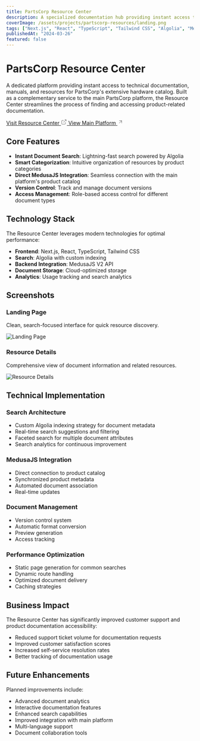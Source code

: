 ```yaml
---
title: PartsCorp Resource Center
description: A specialized documentation hub providing instant access to product manuals, technical documents, and resources for PartsCorp's hardware catalog.
coverImage: /assets/projects/partscorp-resources/landing.png
tags: ["Next.js", "React", "TypeScript", "Tailwind CSS", "Algolia", "MedusaJS V2", "Documentation"]
publishedAt: "2024-03-26"
featured: false
---
```


# PartsCorp Resource Center

A dedicated platform providing instant access to technical documentation, manuals, and resources for PartsCorp's extensive hardware catalog. Built as a complementary service to the main PartsCorp platform, the Resource Center streamlines the process of finding and accessing product-related documentation.

<div className="flex flex-col sm:flex-row items-start sm:items-center gap-2 sm:gap-4 my-6">
  <a href="https://resources.partscorp.co.za" className="inline-flex items-center gap-2 px-4 py-2 bg-primary text-primary-foreground hover:bg-primary/90 rounded-md transition-colors">
    <span>Visit Resource Center</span>
    <svg xmlns="http://www.w3.org/2000/svg" width="16" height="16" viewBox="0 0 24 24" fill="none" stroke="currentColor" strokeWidth="2" strokeLinecap="round" strokeLinejoin="round"><path d="M18 13v6a2 2 0 0 1-2 2H5a2 2 0 0 1-2-2V8a2 2 0 0 1 2-2h6"></path><polyline points="15 3 21 3 21 9"></polyline><line x1="10" y1="14" x2="21" y2="3"></line></svg>
  </a>
  <a href="/projects/partscorp-v2" className="inline-flex items-center gap-2 px-4 py-2 bg-primary/10 hover:bg-primary/20 text-primary rounded-md transition-colors">
    <span>View Main Platform</span>
    <svg xmlns="http://www.w3.org/2000/svg" width="16" height="16" viewBox="0 0 24 24" fill="none" stroke="currentColor" strokeWidth="2" strokeLinecap="round" strokeLinejoin="round"><line x1="7" y1="17" x2="17" y2="7"></line><polyline points="7 7 17 7 17 17"></polyline></svg>
  </a>
</div>

## Core Features

- **Instant Document Search**: Lightning-fast search powered by Algolia
- **Smart Categorization**: Intuitive organization of resources by product categories
- **Direct MedusaJS Integration**: Seamless connection with the main platform's product catalog
- **Version Control**: Track and manage document versions
- **Access Management**: Role-based access control for different document types

## Technology Stack

The Resource Center leverages modern technologies for optimal performance:

- **Frontend**: Next.js, React, TypeScript, Tailwind CSS
- **Search**: Algolia with custom indexing
- **Backend Integration**: MedusaJS V2 API
- **Document Storage**: Cloud-optimized storage
- **Analytics**: Usage tracking and search analytics

## Screenshots

### Landing Page
Clean, search-focused interface for quick resource discovery.

![Landing Page](/assets/projects/partscorp-resources/landing.png)

### Resource Details
Comprehensive view of document information and related resources.

![Resource Details](/assets/projects/partscorp-resources/resource-details.png)

## Technical Implementation

### Search Architecture
- Custom Algolia indexing strategy for document metadata
- Real-time search suggestions and filtering
- Faceted search for multiple document attributes
- Search analytics for continuous improvement

### MedusaJS Integration
- Direct connection to product catalog
- Synchronized product metadata
- Automated document association
- Real-time updates

### Document Management
- Version control system
- Automatic format conversion
- Preview generation
- Access tracking

### Performance Optimization
- Static page generation for common searches
- Dynamic route handling
- Optimized document delivery
- Caching strategies

## Business Impact

The Resource Center has significantly improved customer support and product documentation accessibility:

- Reduced support ticket volume for documentation requests
- Improved customer satisfaction scores
- Increased self-service resolution rates
- Better tracking of documentation usage

## Future Enhancements

Planned improvements include:

- Advanced document analytics
- Interactive documentation features
- Enhanced search capabilities
- Improved integration with main platform
- Multi-language support
- Document collaboration tools 